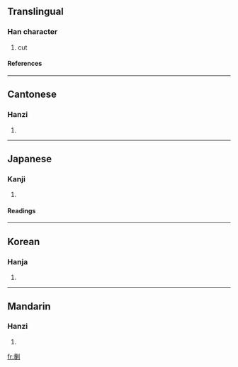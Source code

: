 ==Translingual==
===Han character===
{{Han char|rad=刀|as=11|sn=13|four=5230<sub>0</sub>|canj=十戈中弓 (JILN)}}
# cut
====References====
{{Han ref|kx=0143.190|dkj=02148|dj=0324.060|hdz=10353.020|uh=5278|ud=21112|bh=DCC7|bd=56519}}
----

==Cantonese==
===Hanzi===
{{yue-hanzi|jyut=|y=jyun1}}
# {{defn|Cantonese}}
----
==Japanese==
===Kanji===
{{ja-kanji|grade=|rs=刀11}}
# {{defn|Japanese}} 
====Readings====
{{ja-readings|on=[[たん]] (tan), [[だん]] (dan), [[せん]] (sen)|kun=[[きる]] (kiru), [[さく]] (saku), [[たつ]] (tatsu), [[ほしいまま]] (hoshiimama)}}
----
==Korean==
===Hanja===
{{ko-hanja|hangeul=단, 전|rv=dan, jeon|mr=tan, chŏn}}
# {{defn|Korean}}
----
==Mandarin==
===Hanzi===
{{cmn-hanzi|pin=tuán (tuan2)|wg=t'uan<sup>2</sup>|y=}}
# {{defn|Mandarin}}

[[fr:剸]]